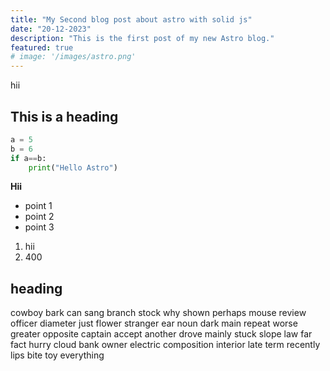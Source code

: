 ```yaml
---
title: "My Second blog post about astro with solid js"
date: "20-12-2023"
description: "This is the first post of my new Astro blog."
featured: true
# image: '/images/astro.png'
---
```


hii

## This is a heading

```python
a = 5
b = 6
if a==b:
    print("Hello Astro")
```
**Hii**

- point 1
- point 2
- point 3

1. hii
2. 400

## heading
cowboy bark can sang branch stock why shown perhaps mouse review officer diameter just flower stranger ear noun dark main repeat worse greater opposite
captain accept another drove mainly stuck slope law far fact hurry cloud bank owner electric composition interior late term recently lips bite toy everything